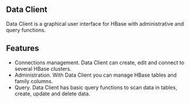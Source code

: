 == Data Client ==

Data Client is a graphical user interface for HBase with administrative and query functions.

== Features ==

* Connections management. Data Client can create, edit and connect to several HBase clusters.
* Administration. With Data Client you can manage HBase tables and family columns.
* Query. Data Client has basic query functions to scan data in tables, create, update and delete data.

